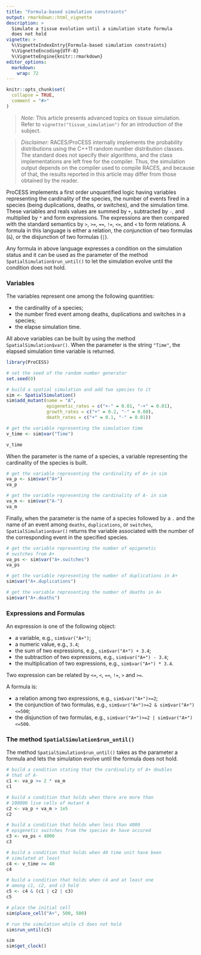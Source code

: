 ```yaml
---
title: "Formula-based simulation constraints"
output: rmarkdown::html_vignette
description: >
  Simulate a tissue evolution until a simulation state formula
  does not hold
vignette: >
  %\VignetteIndexEntry{Formula-based simulation constraints}
  %\VignetteEncoding{UTF-8}
  %\VignetteEngine{knitr::rmarkdown}
editor_options:
  markdown:
    wrap: 72
---
```


```r
knitr::opts_chunk$set(
  collapse = TRUE,
  comment = "#>"
)
```

> *Note:* This article presents advanced topics on tissue simulation.
> Refer to `vignette("tissue_simulation")` for an introduction of the
> subject.

> *Disclaimer:* RACES/ProCESS internally implements the
> probability distributions using the C++11 random number
> distribution classes. The standard does not specify their
> algorithms, and the class implementations are left free
> for the compiler. Thus, the simulation output depends on
> the compiler used to compile RACES, and because of that,
> the results reported in this article may differ from
> those obtained by the reader.

ProCESS implements a first order unquantified logic having variables
representing the cardinality of the species, the number of events
fired in a species (being duplications, deaths, or switches), and
the simulation time. These variables and reals values are summed by
`+`, subtracted by `-`, and multiplied by `*` and form expressions.
The expressions are then compared with the standard semantics by
`>`, `>=`, `==`, `!=`, `<=`, and `<` to form relations.
A formula in this language is either a relation, the conjunction
of two formulas (`&`), or the disjunction of two formulas (`|`).

Any formula in above language expresses a condition on the simulation
status and it can be used as the parameter of the method
`SpatialSimulation$run_until()` to let the simulation evolve until
the condition does not hold.

### Variables

The variables represent one among the following quantities:

-  the cardinality of a species;
-  the number fired event among deaths, duplications and switches in a species;
-  the elapse simulation time.

All above variables can be built by using the method `SpatialSimulation$var()`.
When the parameter is the string `"Time"`, the elapsed simulation time
variable is returned.

```r
library(ProCESS)

# set the seed of the random number generator
set.seed(0)

# build a spatial simulation and add two species to it
sim <- SpatialSimulation()
sim$add_mutant(name = "A",
               epigenetic_rates = c("+-" = 0.01, "-+" = 0.01),
               growth_rates = c("+" = 0.2, "-" = 0.08),
               death_rates = c("+" = 0.1, "-" = 0.01))

# get the variable representing the simulation time
v_time <- sim$var("Time")

v_time
```

When the parameter is the name of a species,
a variable representing the cardinality of the species is built.

```r
# get the variable representing the cardinality of A+ in sim
va_p <- sim$var("A+")
va_p

# get the variable representing the cardinality of A- in sim
va_m <- sim$var("A-")
va_m
```


Finally, when the parameter is the name of a species followed by
a `.` and the name of an event among `deaths`, `duplications`,
or `switches`, `SpatialSimulation$var()` returns
the variable associated with the number of
the corresponding event in the specified species.

```r
# get the variable representing the number of epigenetic
# switches from A+
va_ps <- sim$var("A+.switches")
va_ps

# get the variable representing the number of duplications in A+
sim$var("A+.duplications")

# get the variable representing the number of deaths in A+
sim$var("A+.deaths")
```

### Expressions and Formulas

An expression is one of the following object:

-  a variable, e.g., `sim$var("A+")`;
-  a numeric value, e.g., `3.4`;
-  the sum of two expressions, e.g., `sim$var("A+") + 3.4`;
-  the subtraction of two expressions, e.g., `sim$var("A+") - 3.4`;
-  the multiplication of two expressions, e.g., `sim$var("A+") * 3.4`.

Two expression can be related by `<=`, `<`, `==`, `!=`, `>` and
`>=`.

A formula is:

-  a relation among two expressions, e.g., `sim$var("A+")>=2`;
-  the conjunction of two formulas, e.g., `sim$var("A+")>=2 & sim$var("A+")<=500`;
-  the disjunction of two formulas, e.g., `sim$var("A+")>=2 | sim$var("A+")<=500`.

### The method `SpatialSimulation$run_until()`

The method `SpatialSimulation$run_until()` takes as the parameter a formula and
lets the simulation evolve until
the formula does not hold.

```r
# build a condition stating that the cardinality of A+ doubles
# that of A-
c1 <- va_p >= 2 * va_m
c1

# build a condition that holds when there are more than
# 100000 live cells of mutant A
c2 <- va_p + va_m > 1e5
c2

# build a condition that holds when less than 4000
# epigenetic switches from the species A+ have occured
c3 <- va_ps < 4000
c3

# build a condition that holds when 40 time unit have been
# simulated at least
c4 <- v_time >= 40
c4

# build a condition that holds when c4 and at least one
# among c1, c2, and c3 hold
c5 <- c4 & (c1 | c2 | c3)
c5

# place the initial cell
sim$place_cell("A+", 500, 500)

# run the simulation while c5 does not hold
sim$run_until(c5)

sim
sim$get_clock()
```
